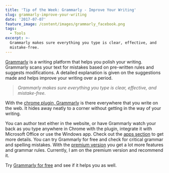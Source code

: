 ```yaml
---
title: 'Tip of the Week: Grammarly - Improve Your Writing'
slug: grammarly-improve-your-writing
date: '2017-07-07'
feature_image: /content/images/grammarly_facebook.png
tags:
  - Tools
excerpt: >-
  Grammarly makes sure everything you type is clear, effective, and
  mistake-free.
---
```

[Grammarly](https://www.grammarly.com/) is a writing platform that helps you polish your writing. Grammarly scans your text for mistakes based on pre-written rules and suggests modifications. A detailed explanation is given on the suggestions made and helps improve your writing over a period.

> _Grammarly makes sure everything you type is clear, effective, and mistake-free._

With the [chrome plugin, Grammarly](https://chrome.google.com/webstore/detail/grammarly-for-chrome/kbfnbcaeplbcioakkpcpgfkobkghlhen?hl=en) is there everywhere that you write on the web. It hides away neatly to a corner without getting in the way of your writing.

<ImageCard src="/content/images/grammarly_facebook.png" alt="Grammarly Chrome plugin" />

You can author text either in the website, or have Grammarly watch your back as you type anywhere in Chrome with the plugin, integrate it with Microsoft Office or use the Windows app. Check out the [apps section](https://app.grammarly.com/apps) to get more details. You can try Grammarly for free and check for critical grammar and spelling mistakes. With the [premium version](https://www.grammarly.com/premium) you get a lot more features and grammar rules. Currently, I am on the premium version and recommend it.

Try [Grammarly for free](https://www.grammarly.com/i/personalize?install=true) and see if it helps you as well.
